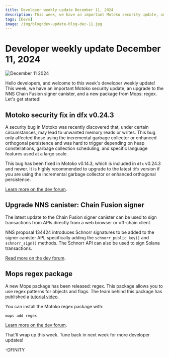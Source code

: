 ```yaml
---
title: Developer weekly update December 11, 2024
description: This week, we have an important Motoko security update, an upgrade to the NNS Chain Fusion signer canister, and a new package from Mops: regex.
tags: [Devs]
image: /img/blog/dev-update-blog-dec-11.jpg
---
```


# Developer weekly update December 11, 2024

![December 11 2024](../../static/img/blog/dev-update-blog-dec-11.jpg)

Hello developers, and welcome to this week's developer weekly update! This week, we have an important Motoko security update, an upgrade to the NNS Chain Fusion signer canister, and a new package from Mops: regex. Let's get started!

## Motoko security fix in dfx v0.24.3

A security bug in Motoko was recently discovered that, under certain circumstances, may lead to unwanted memory reads or writes. This bug only affected those using the incremental garbage collector or enhanced orthogonal persistence and was hard to trigger depending on heap constellations, garbage collection scheduling, and specific language features used at a large scale.

This bug has been fixed in Motoko v0.14.3, which is included in `dfx` v0.24.3 and newer. It is highly recommended to upgrade to the latest `dfx` version if you are using the incremental garbage collector or enhanced orthogonal persistence.

[Learn more on the dev forum](https://forum.dfinity.org/t/security-fix-in-motoko-dfx-0-24-3/38656/1).

## Upgrade NNS canister: Chain Fusion signer

The latest update to the Chain Fusion signer canister can be used to sign transactions from APIs directly from a web browser or off-chain client.

NNS proposal 134424 introduces Schnorr signatures to be added to the signer canister API, specifically adding the `schnorr_public_key()` and `schnorr_sign()` methods. The Schnorr API can also be used to sign Solana transactions.

[Read more on the dev forum](https://forum.dfinity.org/t/upgrade-nns-canister-chain-fusion-signer/38623/1).

## Mops regex package

A new Mops package has been released: regex. This package allows you to use regex patterns for objects and flags. The team behind this package has published a [tutorial video](https://www.youtube.com/watch?v=O1dOZfK6DQA).

You can install the Motoko regex package with:

```
mops add regex
```

[Learn more on the dev forum](https://forum.dfinity.org/t/motoko-regex-is-live-on-mops/37428/1).

That'll wrap up this week. Tune back in next week for more developer updates!

-DFINITY